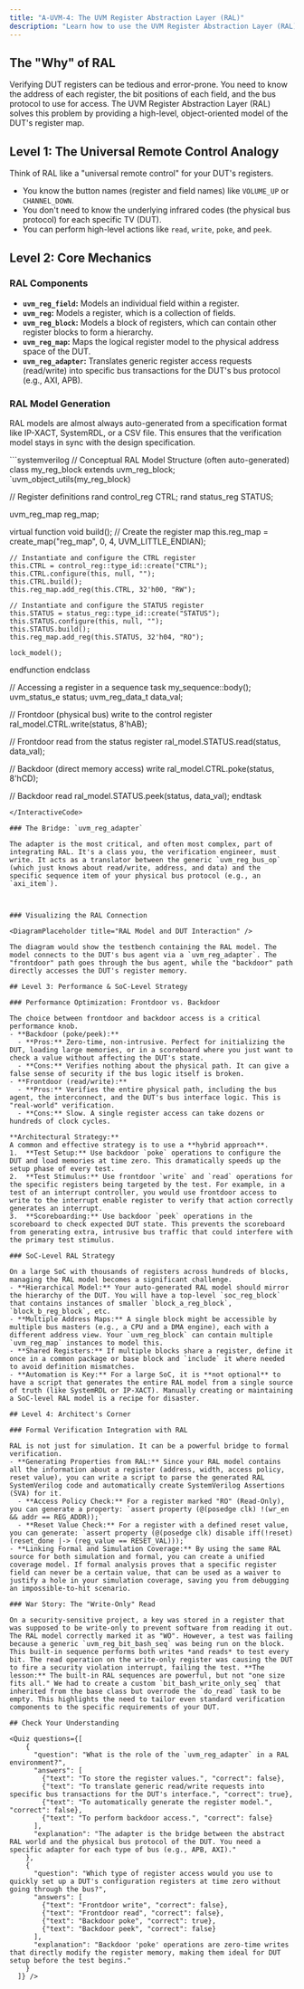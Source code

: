 ```yaml
---
title: "A-UVM-4: The UVM Register Abstraction Layer (RAL)"
description: "Learn how to use the UVM Register Abstraction Layer (RAL) to model and access DUT registers in a standardized and reusable way."
---
```



## The "Why" of RAL

Verifying DUT registers can be tedious and error-prone. You need to know the address of each register, the bit positions of each field, and the bus protocol to use for access. The UVM Register Abstraction Layer (RAL) solves this problem by providing a high-level, object-oriented model of the DUT's register map.

## Level 1: The Universal Remote Control Analogy

Think of RAL like a "universal remote control" for your DUT's registers.
- You know the button names (register and field names) like `VOLUME_UP` or `CHANNEL_DOWN`.
- You don't need to know the underlying infrared codes (the physical bus protocol) for each specific TV (DUT).
- You can perform high-level actions like `read`, `write`, `poke`, and `peek`.

## Level 2: Core Mechanics

### RAL Components

- **`uvm_reg_field`:** Models an individual field within a register.
- **`uvm_reg`:** Models a register, which is a collection of fields.
- **`uvm_reg_block`:** Models a block of registers, which can contain other register blocks to form a hierarchy.
- **`uvm_reg_map`:** Maps the logical register model to the physical address space of the DUT.
- **`uvm_reg_adapter`:** Translates generic register access requests (read/write) into specific bus transactions for the DUT's bus protocol (e.g., AXI, APB).

### RAL Model Generation

RAL models are almost always auto-generated from a specification format like IP-XACT, SystemRDL, or a CSV file. This ensures that the verification model stays in sync with the design specification.

<InteractiveCode>
```systemverilog
// Conceptual RAL Model Structure (often auto-generated)
class my_reg_block extends uvm_reg_block;
  `uvm_object_utils(my_reg_block)

  // Register definitions
  rand control_reg CTRL;
  rand status_reg  STATUS;

  uvm_reg_map reg_map;

  virtual function void build();
    // Create the register map
    this.reg_map = create_map("reg_map", 0, 4, UVM_LITTLE_ENDIAN);

    // Instantiate and configure the CTRL register
    this.CTRL = control_reg::type_id::create("CTRL");
    this.CTRL.configure(this, null, "");
    this.CTRL.build();
    this.reg_map.add_reg(this.CTRL, 32'h00, "RW");

    // Instantiate and configure the STATUS register
    this.STATUS = status_reg::type_id::create("STATUS");
    this.STATUS.configure(this, null, "");
    this.STATUS.build();
    this.reg_map.add_reg(this.STATUS, 32'h04, "RO");

    lock_model();
  endfunction
endclass

// Accessing a register in a sequence
task my_sequence::body();
  uvm_status_e status;
  uvm_reg_data_t data_val;

  // Frontdoor (physical bus) write to the control register
  ral_model.CTRL.write(status, 8'hAB);

  // Frontdoor read from the status register
  ral_model.STATUS.read(status, data_val);

  // Backdoor (direct memory access) write
  ral_model.CTRL.poke(status, 8'hCD);

  // Backdoor read
  ral_model.STATUS.peek(status, data_val);
endtask
```
</InteractiveCode>

### The Bridge: `uvm_reg_adapter`

The adapter is the most critical, and often most complex, part of integrating RAL. It's a class you, the verification engineer, must write. It acts as a translator between the generic `uvm_reg_bus_op` (which just knows about read/write, address, and data) and the specific sequence item of your physical bus protocol (e.g., an `axi_item`).



### Visualizing the RAL Connection

<DiagramPlaceholder title="RAL Model and DUT Interaction" />

The diagram would show the testbench containing the RAL model. The model connects to the DUT's bus agent via a `uvm_reg_adapter`. The "frontdoor" path goes through the bus agent, while the "backdoor" path directly accesses the DUT's register memory.

## Level 3: Performance & SoC-Level Strategy

### Performance Optimization: Frontdoor vs. Backdoor

The choice between frontdoor and backdoor access is a critical performance knob.
- **Backdoor (poke/peek):**
  - **Pros:** Zero-time, non-intrusive. Perfect for initializing the DUT, loading large memories, or in a scoreboard where you just want to check a value without affecting the DUT's state.
  - **Cons:** Verifies nothing about the physical path. It can give a false sense of security if the bus logic itself is broken.
- **Frontdoor (read/write):**
  - **Pros:** Verifies the entire physical path, including the bus agent, the interconnect, and the DUT's bus interface logic. This is "real-world" verification.
  - **Cons:** Slow. A single register access can take dozens or hundreds of clock cycles.

**Architectural Strategy:**
A common and effective strategy is to use a **hybrid approach**.
1.  **Test Setup:** Use backdoor `poke` operations to configure the DUT and load memories at time zero. This dramatically speeds up the setup phase of every test.
2.  **Test Stimulus:** Use frontdoor `write` and `read` operations for the specific registers being targeted by the test. For example, in a test of an interrupt controller, you would use frontdoor access to write to the interrupt enable register to verify that action correctly generates an interrupt.
3.  **Scoreboarding:** Use backdoor `peek` operations in the scoreboard to check expected DUT state. This prevents the scoreboard from generating extra, intrusive bus traffic that could interfere with the primary test stimulus.

### SoC-Level RAL Strategy

On a large SoC with thousands of registers across hundreds of blocks, managing the RAL model becomes a significant challenge.
- **Hierarchical Model:** Your auto-generated RAL model should mirror the hierarchy of the DUT. You will have a top-level `soc_reg_block` that contains instances of smaller `block_a_reg_block`, `block_b_reg_block`, etc.
- **Multiple Address Maps:** A single block might be accessible by multiple bus masters (e.g., a CPU and a DMA engine), each with a different address view. Your `uvm_reg_block` can contain multiple `uvm_reg_map` instances to model this.
- **Shared Registers:** If multiple blocks share a register, define it once in a common package or base block and `include` it where needed to avoid definition mismatches.
- **Automation is Key:** For a large SoC, it is **not optional** to have a script that generates the entire RAL model from a single source of truth (like SystemRDL or IP-XACT). Manually creating or maintaining a SoC-level RAL model is a recipe for disaster.

## Level 4: Architect's Corner

### Formal Verification Integration with RAL

RAL is not just for simulation. It can be a powerful bridge to formal verification.
- **Generating Properties from RAL:** Since your RAL model contains all the information about a register (address, width, access policy, reset value), you can write a script to parse the generated RAL SystemVerilog code and automatically create SystemVerilog Assertions (SVA) for it.
  - **Access Policy Check:** For a register marked "RO" (Read-Only), you can generate a property: `assert property (@(posedge clk) !(wr_en && addr == REG_ADDR));`
  - **Reset Value Check:** For a register with a defined reset value, you can generate: `assert property (@(posedge clk) disable iff(!reset) (reset_done |-> (reg_value == RESET_VAL)));`
- **Linking Formal and Simulation Coverage:** By using the same RAL source for both simulation and formal, you can create a unified coverage model. If formal analysis proves that a specific register field can never be a certain value, that can be used as a waiver to justify a hole in your simulation coverage, saving you from debugging an impossible-to-hit scenario.

### War Story: The "Write-Only" Read

On a security-sensitive project, a key was stored in a register that was supposed to be write-only to prevent software from reading it out. The RAL model correctly marked it as "WO". However, a test was failing because a generic `uvm_reg_bit_bash_seq` was being run on the block. This built-in sequence performs both writes *and reads* to test every bit. The read operation on the write-only register was causing the DUT to fire a security violation interrupt, failing the test. **The lesson:** The built-in RAL sequences are powerful, but not "one size fits all." We had to create a custom `bit_bash_write_only_seq` that inherited from the base class but overrode the `do_read` task to be empty. This highlights the need to tailor even standard verification components to the specific requirements of your DUT.

## Check Your Understanding

<Quiz questions={[
    {
      "question": "What is the role of the `uvm_reg_adapter` in a RAL environment?",
      "answers": [
        {"text": "To store the register values.", "correct": false},
        {"text": "To translate generic read/write requests into specific bus transactions for the DUT's interface.", "correct": true},
        {"text": "To automatically generate the register model.", "correct": false},
        {"text": "To perform backdoor access.", "correct": false}
      ],
      "explanation": "The adapter is the bridge between the abstract RAL world and the physical bus protocol of the DUT. You need a specific adapter for each type of bus (e.g., APB, AXI)."
    },
    {
      "question": "Which type of register access would you use to quickly set up a DUT's configuration registers at time zero without going through the bus?",
      "answers": [
        {"text": "Frontdoor write", "correct": false},
        {"text": "Frontdoor read", "correct": false},
        {"text": "Backdoor poke", "correct": true},
        {"text": "Backdoor peek", "correct": false}
      ],
      "explanation": "Backdoor 'poke' operations are zero-time writes that directly modify the register memory, making them ideal for DUT setup before the test begins."
    }
  ]} />
